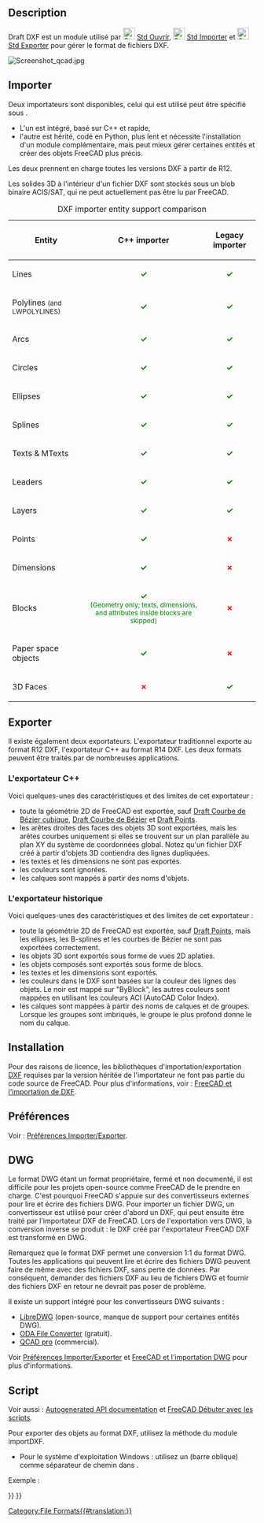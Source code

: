 <languages/>

{{Docnav/fr
|[[Draft_Preferences/fr|Préférences]]
|[[Draft_SVG/fr|Format SVG]]
|[[Draft_Module/fr|Atelier Draft]]
|IconL=
|IconR=
|IconC=Workbench_Draft.svg
}}

{{TOCright}}

<span id="Description"></span>
== Description ==

Draft DXF est un module utilisé par [[File:Std_Open.svg|24px]] [[Std_Open/fr|Std Ouvrir]], [[File:Std_Import.svg|24px]] [[Std_Import/fr|Std Importer]] et [[File:Std_Export.svg|24px]] [[Std_Export/fr|Std Exporter]] pour gérer le format de fichiers DXF.

[[Image:Screenshot qcad.jpg]]
{{Caption|Dessin de Qcad exporté au format DXF puis ouvert dans FreeCAD}}

<span id="Importing"></span>
==Importer==

Deux importateurs sont disponibles, celui qui est utilisé peut être spécifié sous {{MenuCommand|Édition → Préférences... → Importer/Exporter → DXF}}.
* L'un est intégré, basé sur C++ et rapide,
* l'autre est hérité, codé en Python, plus lent et nécessite l'installation d'un module complémentaire, mais peut mieux gérer certaines entités et créer des objets FreeCAD plus précis.
Les deux prennent en charge toutes les versions DXF à partir de R12.

Les solides 3D à l'intérieur d'un fichier DXF sont stockés sous un blob binaire ACIS/SAT, qui ne peut actuellement pas être lu par FreeCAD.


{| class="wikitable" style="text-align:left;"
|+ DXF importer entity support comparison
|-
! Entity
! C++ importer
! Legacy importer
|-
| Lines
| style="text-align:center; color:green;" | '''✓'''
| style="text-align:center; color:green;" | '''✓'''
|-
| Polylines <small>(and LWPOLYLINES)</small>
| style="text-align:center; color:green;" | '''✓'''
| style="text-align:center; color:green;" | '''✓'''
|-
| Arcs
| style="text-align:center; color:green;" | '''✓'''
| style="text-align:center; color:green;" | '''✓'''
|-
| Circles
| style="text-align:center; color:green;" | '''✓'''
| style="text-align:center; color:green;" | '''✓'''
|-
| Ellipses
| style="text-align:center; color:green;" | '''✓'''
| style="text-align:center; color:green;" | '''✓'''
|-
| Splines
| style="text-align:center; color:green;" | '''✓'''
| style="text-align:center; color:green;" | '''✓'''
|-
| Texts & MTexts
| style="text-align:center; color:green;" | '''✓'''
| style="text-align:center; color:green;" | '''✓'''
|-
| Leaders
| style="text-align:center; color:green;" | '''✓'''
| style="text-align:center; color:green;" | '''✓'''
|-
| Layers
| style="text-align:center; color:green;" | '''✓'''
| style="text-align:center; color:green;" | '''✓'''
|-
| Points
| style="text-align:center; color:green;" | '''✓'''
| style="text-align:center; color:red;" | '''✗'''
|-
| Dimensions
| style="text-align:center; color:green;" | '''✓'''
| style="text-align:center; color:red;" | '''✗'''
|-
| Blocks
| style="text-align:center; color:green;" | '''✓''' <br><small>(Geometry only; texts, dimensions, and attributes inside blocks are skipped)</small>
| style="text-align:center; color:red;" | '''✗'''
|-
| Paper space objects
| style="text-align:center; color:green;" | '''✓'''
| style="text-align:center; color:red;" | '''✗'''
|-
| 3D Faces
| style="text-align:center; color:red;" | '''✗'''
| style="text-align:center; color:green;" | '''✓'''
|}

<span id="Exporting"></span>
==Exporter==

Il existe également deux exportateurs. L'exportateur traditionnel exporte au format R12 DXF, l'exportateur C++ au format R14 DXF. Les deux formats peuvent être traités par de nombreuses applications.

<span id="C++_exporter"></span>
===L'exportateur C++===

Voici quelques-unes des caractéristiques et des limites de cet exportateur :
* toute la géométrie 2D de FreeCAD est exportée, sauf [[Draft_CubicBezCurve/fr|Draft Courbe de Bézier cubique]], [[Draft_BezCurve/fr|Draft Courbe de Bézier]] et [[Draft_Point/fr|Draft Points]].
* les arêtes droites des faces des objets 3D sont exportées, mais les arêtes courbes uniquement si elles se trouvent sur un plan parallèle au plan XY du système de coordonnées global. Notez qu'un fichier DXF créé à partir d'objets 3D contiendra des lignes dupliquées.
* les textes et les dimensions ne sont pas exportés.
* les couleurs sont ignorées.
* les calques sont mappés à partir des noms d'objets.

<span id="Legacy_exporter"></span>
===L'exportateur historique===

Voici quelques-unes des caractéristiques et des limites de cet exportateur :
* toute la géométrie 2D de FreeCAD est exportée, sauf [[Draft_Point/fr|Draft Points]], mais les ellipses, les B-splines et les courbes de Bézier ne sont pas exportées correctement.
* les objets 3D sont exportés sous forme de vues 2D aplaties.
* les objets composés sont exportés sous forme de blocs.
* les textes et les dimensions sont exportés.
* les couleurs dans le DXF sont basées sur la couleur des lignes des objets. Le noir est mappé sur "ByBlock", les autres couleurs sont mappées en utilisant les couleurs ACI (AutoCAD Color Index).
* les calques sont mappées à partir des noms de calques et de groupes. Lorsque les groupes sont imbriqués, le groupe le plus profond donne le nom du calque.

<span id="Installing"></span>
==Installation==

Pour des raisons de licence, les bibliothèques d'importation/exportation [[DXF/fr|DXF]] requises par la version héritée de l'importateur ne font pas partie du code source de FreeCAD.
Pour plus d'informations, voir : [[FreeCAD_and_DXF_Import/fr|FreeCAD et l'importation de DXF]].

<span id="Preferences"></span>
==Préférences== 

Voir : [[Import_Export_Preferences/fr|Préférences Importer/Exporter]].

== DWG ==

Le format DWG étant un format propriétaire, fermé et non documenté, il est difficile pour les projets open-source comme FreeCAD de le prendre en charge. C'est pourquoi FreeCAD s'appuie sur des convertisseurs externes pour lire et écrire des fichiers DWG. Pour importer un fichier DWG, un convertisseur est utilisé pour créer d'abord un DXF, qui peut ensuite être traité par l'importateur DXF de FreeCAD. Lors de l'exportation vers DWG, la conversion inverse se produit : le DXF créé par l'exportateur FreeCAD DXF est transformé en DWG.

Remarquez que le format DXF permet une conversion 1:1 du format DWG. Toutes les applications qui peuvent lire et écrire des fichiers DWG peuvent faire de même avec des fichiers DXF, sans perte de données. Par conséquent, demander des fichiers DXF au lieu de fichiers DWG et fournir des fichiers DXF en retour ne devrait pas poser de problème.

Il existe un support intégré pour les convertisseurs DWG suivants :
* [https://www.gnu.org/software/libredwg LibreDWG] (open-source, manque de support pour certaines entités DWG).
* [https://www.opendesign.com/guestfiles/oda_file_converter ODA File Converter] (gratuit).
* [https://qcad.org/en/qcad-command-line-tools#dwg2dwg QCAD pro] (commercial).

Voir [[Import_Export_Preferences/fr#DWG|Préférences Importer/Exporter]] et [[FreeCAD_and_DWG_Import/fr|FreeCAD et l'importation DWG]] pour plus d'informations.

<span id="Scripting"></span>
==Script==

Voir aussi : [https://freecad.github.io/SourceDoc/ Autogenerated API documentation] et [[FreeCAD_Scripting_Basics/fr|FreeCAD Débuter avec les scripts]].

Pour exporter des objets au format DXF, utilisez la méthode {{incode|export}} du module importDXF.

{{Code|code=
importDXF.export(objectslist, filename, nospline=False, lwPoly=False)
}}

* Pour le système d'exploitation Windows : utilisez un {{FileName|/}} (barre oblique) comme séparateur de chemin dans {{Incode|filename}}.

Exemple :

{{Code|code=
import FreeCAD as App
import Draft
import importDXF

doc = App.newDocument()

polygon1 = Draft.make_polygon(3, radius=500)
polygon2 = Draft.make_polygon(5, radius=1500)

doc.recompute()

objects = [polygon1, polygon2]
importDXF.export(objects, "/home/user/Pictures/myfile.dxf")
}}


{{Docnav/fr
|[[Draft_Preferences/fr|Préférences]]
|[[Draft_SVG/fr|Format SVG]]
|[[Draft_Module/fr|Atelier Draft]]
|IconL=
|IconR=
|IconC=Workbench_Draft.svg
}}

{{Draft Tools navi{{#translation:}}}}
{{Userdocnavi{{#translation:}}}}
[[Category:File Formats{{#translation:}}]]